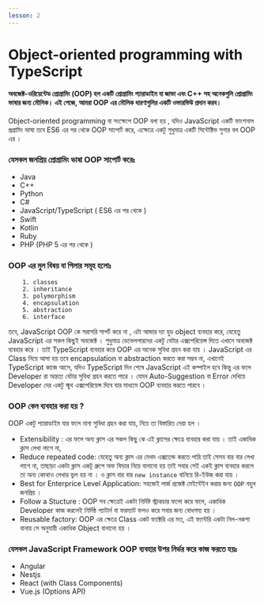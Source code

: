 ```yaml
---
lesson: 2
---
```


# Object-oriented programming with TypeScript

#### অবজেক্ট-ওরিয়েন্টেড প্রোগ্রামিং (OOP) হল একটি প্রোগ্রামিং প্যারাডাইম যা জাভা এবং C++ সহ অনেকগুলি প্রোগ্রামিং ভাষার জন্য মৌলিক। এই পেজে, আমরা OOP এর মৌলিক ধারণাগুলির একটি ওভারভিউ প্রদান করব।

Object-oriented programming বা সংক্ষেপে OOP বলা হয় , যদিও JavaScript একটি
ফাংশনাল প্রগ্রামিং ভাষা তবে ES6 এর পর থেকে OOP সাপোর্ট করে, এক্ষেত্রে একটু
শুধুমাত্র একটি সিন্টেক্টিভ সুগার বল OOP এর ।

### যেসকল    জনপ্রিয় প্রোগ্রামিং ভাষা  OOP সাপোর্ট  করেঃ 
  - Java 
  - C++ 
  - Python 
  - C# 
  - JavaScript/TypeScript ( ES6 এর পর থেকে )
  - Swift 
  - Kotlin 
  - Ruby
 - PHP (PHP 5 এর পর থেকে )


### OOP এর মুল বিষয় বা পিলার সমূহ হলোঃ

        1. classes
        2. inheritance
        3. polymorphism
        4. encapsulation
        5. abstraction
        6. interface



তবে, JavaScript OOP কে সরাসরি সাপর্ট  করে না , এটা আন্ডার দ্যা হুড object ব্যবহার করে, যেহেতু JavaScript এর সকল কিছুই অবজেক্ট । শুধুমাত্র ডেভেলপারদের একটু বেটার এক্সপেরিয়েন্স দিতে এখানে অবজেক্ট ব্যবহার করে । তাই TypeScript ব্যবহার করে OOP এর অনেক সুবিধা গ্রহন করা যায় ।  JavaScript এর  Class নিয়ে আসা হয় তবে encapsulation বা abstraction করতে করা সম্ভব না, এখানেই TypeScript কাজে আসে, যদিও TypeScript দিন শেষে JavaScript এই কম্পাইল  হবে কিন্তু এর ফলে Developer রা অন্তত্য বেটার সুবিধা গ্রহন করতে পারে ।   যেমন Auto-Suggestion বা  Error দেখিয়ে Developer দের একটু স্মুথ এক্সপেরিয়েন্স দিবে যার মাধ্যমে OOP ব্যবহার করতে পারবে । 


### OOP কেন ব্যবহার করা হয় ? 

OOP একটু প্যারাডাইম যার ফলে নানা সুবিধা গ্রহন করা যায়, নিচে তা বিস্তারিত দেয়া হল । 

 -  Extensibility : এর ফলে অন্য ক্লাস এর সকল কিছু কে এই ক্লাসের ক্ষেত্রে ব্যবহার করা যায় । তাই একাধিক ক্লাস লেখা লাগে না, 
 - Reduce repeated code: যেহেতু অন্য ক্লাস এর মেথদ এক্সতেন্ড করতে পারি তাই সেসব বার বার লেখা লাগে না, তাছাড়া একটা ক্লাস একটূ গ্রুপে অফ ফিচার নিয়ে বানানো  হয় তাই সবার সেই একই ক্লাস ব্যবহার করলে তা অন্য কোথাও  লেখার ভুল হয় না । ও ক্লাস বার বার  `new instance` বানিয়ে রি-ইউজ করা যায়  । 
 - Best for  Enterprice Level Application: সহজেই লার্জ প্রজেক্ট মেইন্টেইন করার জন্য  ` OOP `  বহুল জনপ্রিয় । 
 - Follow a Stucture : OOP সব ক্ষেত্রেই একটা নির্দিষ্ট স্ট্রাকচার ফলো করে ফলে, একাধিক Developer কাজ করলেই নির্দিষ্ঠ প্যাটার্ন বা ফরম্যাট ফলও করে সবার জন্য বোধগম্য হয় । 
 - Reusable factory: OOP এর ক্ষেত্রে Class একট ফ্যাক্টরি এর মত, এই ফ্যান্টরি একটা নিল-নকশা বানায় সে অনুযায়ী একাধিক Object বানানো হয় । 
 

### যেসকল JavaScript  Framework OOP ব্যবহার উপর নির্ভর করে কাজ করতে হয়ঃ  
 -  Angular
 - Nestjs
- React (with Class Components) 
- Vue.js (Options API)   